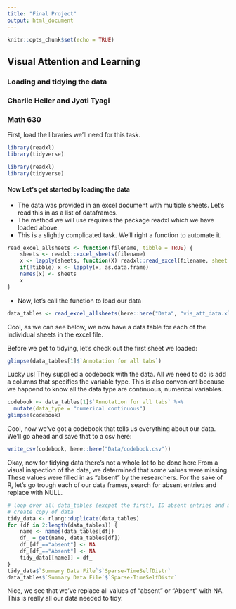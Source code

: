 ---
title: "Final Project"
output: html_document
---

```{r setup, include=FALSE}
knitr::opts_chunk$set(echo = TRUE)
```
## Visual Attention and Learning
### Loading and tidying the data

### Charlie Heller and Jyoti Tyagi
### Math 630

First, load the libraries we'll need for this task.
```{r echo=TRUE, eval=FALSE}
library(readxl)
library(tidyverse)
```

```{r echo=TRUE, eval=TRUE, include=FALSE}
library(readxl)
library(tidyverse)
```

#### Now Let's get started by loading the data
* The data was provided in an excel document with multiple sheets. Let's read this in as a list of dataframes.
* The method we will use requires the package readxl which we have loaded above.
* This is a slightly complicated task. We'll right a function to automate it.

```{r echo=TRUE, eval=TRUE}
read_excel_allsheets <- function(filename, tibble = TRUE) {
    sheets <- readxl::excel_sheets(filename)
    x <- lapply(sheets, function(X) readxl::read_excel(filename, sheet = X))
    if(!tibble) x <- lapply(x, as.data.frame)
    names(x) <- sheets
    x
}
```

* Now, let's call the function to load our data

```{r echo=TRUE, eval=TRUE}
data_tables <- read_excel_allsheets(here::here("Data", "vis_att_data.xlsx"))
```
Cool, as we can see below, we now have a data table for each of the individual sheets in the excel file.

Before we get to tidying, let's check out the first sheet we loaded:
```{r echo=TRUE, eval=TRUE}
glimpse(data_tables[1]$`Annotation for all tabs`)
```
Lucky us! They supplied a codebook with the data. All we need to do is add a columns that specifies the variable type. This is also convenient because we happend to know all the data type are continuous, numerical variables.

```{r echo=TRUE, eval=TRUE}
codebook <- data_tables[1]$`Annotation for all tabs` %>%
  mutate(data_type = "numerical continuous")
glimpse(codebook)
```
Cool, now we've got a codebook that tells us everything about our data. We'll go ahead and save that to a csv here:
```{r echo=TRUE, eval=TRUE}
write_csv(codebook, here::here("Data/codebook.csv"))
```

Okay, now for tidying data there's not a whole lot to be done here.From a visual inspection of the data, we determined that some values were missing. These values were filled in as "absent" by the researchers. For the sake of R, let's go trough each of our data frames, search for absent entries and replace with NULL.

```{r echo=TRUE, eval=TRUE}
# loop over all data_tables (excpet the first), ID absent entries and mutate these to NULL
# create copy of data
tidy_data <- rlang::duplicate(data_tables)
for (df in 2:length(data_tables)) {
    name <- names(data_tables[df])
    df_ = get(name, data_tables[df])
    df_[df_=="absent"] <- NA
    df_[df_=="Absent"] <- NA
    tidy_data[[name]] = df_
}
tidy_data$`Summary Data File`$`Sparse-TimeSelfDistr`
data_tables$`Summary Data File`$`Sparse-TimeSelfDistr`
```
Nice, we see that we've replace all values of "absent" or "Absent" with NA. This is really all our data needed to tidy.
